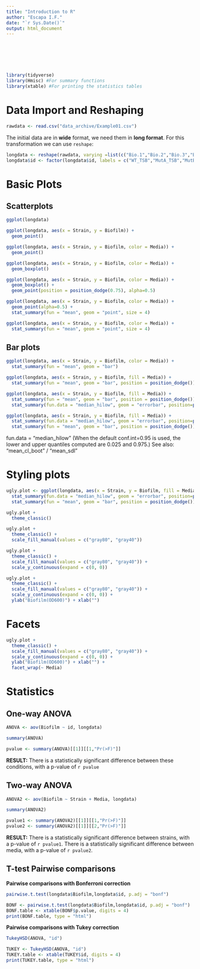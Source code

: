 ```yaml
---
title: "Introduction to R"
author: "Escapa I.F."
date: "`r Sys.Date()`"
output: html_document
---
```

<br></br> 
<br></br> 

```r
library(tidyverse)
library(Hmisc) #For summary functions
library(xtable) #For printing the statistics tables
```

# Data Import and Reshaping

```r
rawdata <- read.csv("data_archive/Example01.csv")
```

The initial data are in **wide** format, we need them in **long format**. For this transformation we can use `reshape`:
```r
longdata <- reshape(rawdata, varying =list(c("Bio.1","Bio.2","Bio.3","Bio.4")), v.names = "Biofilm", timevar = "Experiment", direction = "long")
longdata$id <- factor(longdata$id, labels = c("WT_TSB","MutA_TSB","MutB_TSB","MutAB_TSB","WT_CDM","MutA_CDM","MutB_CDM","MutAB_CDM"))
```

# Basic Plots

## Scatterplots

```r
ggplot(longdata) 
```
```r
ggplot(longdata, aes(x = Strain, y = Biofilm)) +
  geom_point()
```
```r
ggplot(longdata, aes(x = Strain, y = Biofilm, color = Media)) +
  geom_point()
```
```r
ggplot(longdata, aes(x = Strain, y = Biofilm, color = Media)) +
  geom_boxplot() 
```
```r
ggplot(longdata, aes(x = Strain, y = Biofilm, color = Media)) +
  geom_boxplot() +
  geom_point(position = position_dodge(0.75), alpha=0.5)
```
```r
ggplot(longdata, aes(x = Strain, y = Biofilm, color = Media)) +
  geom_point(alpha=0.5) +
  stat_summary(fun = "mean", geom = "point", size = 4)
```
```r
ggplot(longdata, aes(x = Strain, y = Biofilm, color = Media)) +
  stat_summary(fun = "mean", geom = "point", size = 4)
```

## Bar plots

```r
ggplot(longdata, aes(x = Strain, y = Biofilm, color = Media)) +
  stat_summary(fun = "mean", geom = "bar")
```
```r
ggplot(longdata, aes(x = Strain, y = Biofilm, fill = Media)) +
  stat_summary(fun = "mean", geom = "bar", position = position_dodge())
```
```r
ggplot(longdata, aes(x = Strain, y = Biofilm, fill = Media)) +
  stat_summary(fun = "mean", geom = "bar", position = position_dodge()) +
  stat_summary(fun.data = "median_hilow", geom = "errorbar", position=position_dodge(.9)) 
```
```r
ggplot(longdata, aes(x = Strain, y = Biofilm, fill = Media)) +
  stat_summary(fun.data = "median_hilow", geom = "errorbar", position=position_dodge(.9), width = 0.2) +
  stat_summary(fun = "mean", geom = "bar", position = position_dodge()) 
```

fun.data = "median_hilow" (When the default conf.int=0.95 is used, the lower and upper quantiles computed are 0.025 and 0.975.) 
See also: "mean_cl_boot" / "mean_sdl"

# Styling plots

```r
ugly.plot <- ggplot(longdata, aes(x = Strain, y = Biofilm, fill = Media)) +
  stat_summary(fun.data = "median_hilow", geom = "errorbar", position=position_dodge(.9), width = 0.2) +
  stat_summary(fun = "mean", geom = "bar", position = position_dodge()) 
```

```r
ugly.plot +
  theme_classic()
```
```r
ugly.plot +
  theme_classic() +
  scale_fill_manual(values = c("gray80", "gray40")) 
```
```r
ugly.plot +
  theme_classic() +
  scale_fill_manual(values = c("gray80", "gray40")) +
  scale_y_continuous(expand = c(0, 0)) 
```
```r
ugly.plot +
  theme_classic() +
  scale_fill_manual(values = c("gray80", "gray40")) +
  scale_y_continuous(expand = c(0, 0)) +
  ylab("Biofilm(OD600)") + xlab("")
```

# Facets

```r
ugly.plot +
  theme_classic() +
  scale_fill_manual(values = c("gray80", "gray40")) +
  scale_y_continuous(expand = c(0, 0)) +
  ylab("Biofilm(OD600)") + xlab("") +
  facet_wrap(~ Media)
```

# Statistics

## One-way ANOVA

```r
ANOVA <- aov(Biofilm ~ id, longdata)
```

```r
summary(ANOVA)
```

```r
pvalue <- summary(ANOVA)[[1]][[1,"Pr(>F)"]]
```
**RESULT:** There is a statistically significant difference between these conditions, with a p-value of `r pvalue`

## Two-way ANOVA

```r
ANOVA2 <- aov(Biofilm ~ Strain + Media, longdata)
```

```r
summary(ANOVA2)
```

```r
pvalue1 <- summary(ANOVA2)[[1]][[1,"Pr(>F)"]]
pvalue2 <- summary(ANOVA2)[[1]][[2,"Pr(>F)"]]
```
**RESULT:** 
There is a statistically significant difference between strains, with a p-value of `r pvalue1`. 
There is a statistically significant difference between media, with a p-value of `r pvalue2`. 

## T-test Pairwise comparisons

**Pairwise comparisons with Bonferroni correction**
```r
pairwise.t.test(longdata$Biofilm,longdata$id, p.adj = "bonf")
```

```r
BONF <- pairwise.t.test(longdata$Biofilm,longdata$id, p.adj = "bonf")
BONF.table <- xtable(BONF$p.value, digits = 4)
print(BONF.table, type = "html")
```

**Pairwise comparisons with Tukey correction**
```r
TukeyHSD(ANOVA, "id")
```

```r
TUKEY <- TukeyHSD(ANOVA, "id")
TUKEY.table <- xtable(TUKEY$id, digits = 4)
print(TUKEY.table, type = "html")
```


